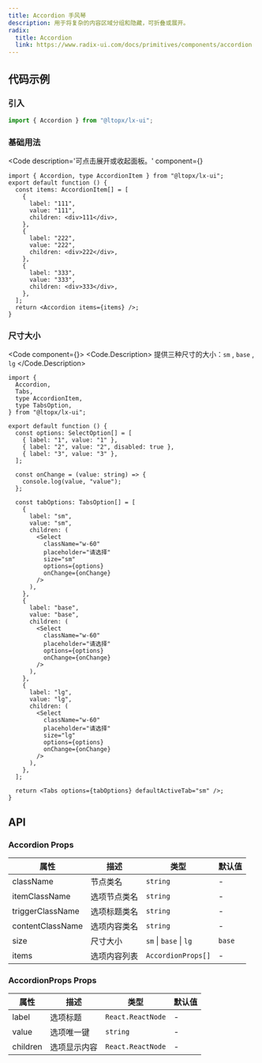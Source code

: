 ```yaml
---
title: Accordion 手风琴
description: 用于将复杂的内容区域分组和隐藏，可折叠或展开。
radix:
  title: Accordion
  link: https://www.radix-ui.com/docs/primitives/components/accordion
---
```



## 代码示例

### 引入

```js copy
import { Accordion } from "@ltopx/lx-ui";
```

### 基础用法

<Code 
  description='可点击展开或收起面板。' 
  component={<Basic />}
>
```tsx filename="Accordion.tsx" copy
import { Accordion, type AccordionItem } from "@ltopx/lx-ui";
export default function () {
  const items: AccordionItem[] = [
    {
      label: "111",
      value: "111",
      children: <div>111</div>,
    },
    {
      label: "222",
      value: "222",
      children: <div>222</div>,
    },
    {
      label: "333",
      value: "333",
      children: <div>333</div>,
    },
  ];
  return <Accordion items={items} />;
}
```
</Code>

### 尺寸大小

<Code component={<Size />}>
<Code.Description>
  提供三种尺寸的大小：`sm` , `base` , `lg`
</Code.Description>
```tsx filename="Accordion.tsx" copy
import {
  Accordion,
  Tabs,
  type AccordionItem,
  type TabsOption,
} from "@ltopx/lx-ui";

export default function () {
  const options: SelectOption[] = [
    { label: "1", value: "1" },
    { label: "2", value: "2", disabled: true },
    { label: "3", value: "3" },
  ];
  
  const onChange = (value: string) => {
    console.log(value, "value");
  };
  
  const tabOptions: TabsOption[] = [
    {
      label: "sm",
      value: "sm",
      children: (
        <Select
          className="w-60"
          placeholder="请选择"
          size="sm"
          options={options}
          onChange={onChange}
        />
      ),
    },
    {
      label: "base",
      value: "base",
      children: (
        <Select
          className="w-60"
          placeholder="请选择"
          options={options}
          onChange={onChange}
        />
      ),
    },
    {
      label: "lg",
      value: "lg",
      children: (
        <Select
          className="w-60"
          placeholder="请选择"
          size="lg"
          options={options}
          onChange={onChange}
        />
      ),
    },
  ];
  
  return <Tabs options={tabOptions} defaultActiveTab="sm" />;
}
```
</Code>

## API

### Accordion Props

| 属性             | 描述         | 类型                   | 默认值 |
| ---------------- | ------------ | ---------------------- | ------ |
| className        | 节点类名     | `string`               | -      |
| itemClassName    | 选项节点类名 | `string`               | -      |
| triggerClassName | 选项标题类名 | `string`               | -      |
| contentClassName | 选项内容类名 | `string`               | -      |
| size             | 尺寸大小     | `sm` \| `base` \| `lg` | `base` |
| items            | 选项内容列表 | `AccordionProps[]`     | -      |

### AccordionProps Props

| 属性     | 描述         | 类型              | 默认值 |
| -------- | ------------ | ----------------- | ------ |
| label    | 选项标题     | `React.ReactNode` | -      |
| value    | 选项唯一键   | `string`          | -      |
| children | 选项显示内容 | `React.ReactNode` | -      |
